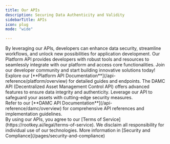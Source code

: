```yaml
---
title: Our APIs
description: Securing Data Authenticity and Validity
sidebarTitle: APIs
icon: plug
mode: "wide"

---
```


<Info>
  By leveraging our APIs, developers can enhance data security, streamline workflows, and unlock new possibilities for application development.
</Info>

<CardGroup cols={2}>
  <Card title="Platform API" icon="layer-group">
    Our Platform API provides developers with robust tools and resources to seamlessly integrate with our platform and access core functionalities. Join our developer community and start building innovative solutions today!
    <br/>
    Explore our [**Platform API Documentation**](/api-reference/platform/overview) for detailed guides and endpoints.
  </Card>

  <Card title="DAMC API" icon="wind-turbine">
    The DAMC API (Decentralized Asset Management Control API) offers advanced features to ensure data integrity and authenticity. Leverage our API to safeguard your assets with cutting-edge security measures.
    <br/>
    Refer to our [**DAMC API Documentation**](/api-reference/damc/overview) for comprehensive API references and implementation guidelines.
  </Card>
</CardGroup>

<br/>


<Warning>
  By using our APIs, you agree to our [Terms of Service](https://rootkey.ai/legal/terms-of-service). We disclaim all responsibility for individual use of our technologies. More information in [Security and Compliance](/pages/security-and-compliance)
</Warning>
